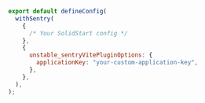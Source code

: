 ```js {tabTitle:Vite} {filename:app.config.ts} {9}
export default defineConfig(
  withSentry(
    {
      /* Your SolidStart config */
    },
    {
      unstable_sentryVitePluginOptions: {
        applicationKey: "your-custom-application-key",
      },
    },
  ),
);
```
